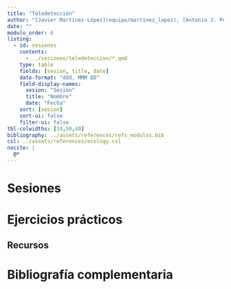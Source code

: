 ```yaml
---
title: "Teledetección"
author: "[Javier Martínez-López](equipo/martinez_lopez), [Antonio J. Pérez-Luque](equipo/perez_luque)"
date: ""
modulo_order: 6
listing:
  - id: sesiones
    contents:
      - ../sesiones/teledeteccion/*.qmd
    type: table
    fields: [sesion, title, date]
    date-format: "ddd, MMM DD"
    field-display-names:
      sesion: "Sesión"
      title: "Nombre"
      date: "Fecha"
    sort: [sesion]
    sort-ui: false
    filter-ui: false
tbl-colwidths: [10,50,40]
bibliography: ../assets/references/refs_modulos.bib
csl: ../assets/references/ecology.csl
nocite: |
  @*
---
```


# Sesiones 

::: {#sesiones}
:::

# Ejercicios prácticos 

## Recursos 

# Bibliografía complementaria 

